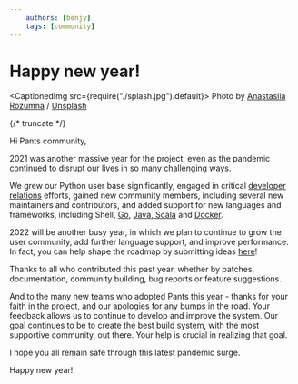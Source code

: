 ```yaml
---
    authors: [benjy]
    tags: [community]
---
```


# Happy new year!

<CaptionedImg src={require("./splash.jpg").default}>
  Photo by [Anastasiia
  Rozumna](https://unsplash.com/@rozumna?utm_source=ghost&utm_medium=referral&utm_campaign=api-credit)
  /
  [Unsplash](https://unsplash.com/?utm_source=ghost&utm_medium=referral&utm_campaign=api-credit)
</CaptionedImg>

{/* truncate */}

Hi Pants community,

2021 was another massive year for the project, even as the pandemic continued to disrupt our lives in so many challenging ways.

We grew our Python user base significantly, engaged in critical [developer relations](https://www.pantsbuild.org/docs/media) efforts, gained new community members, including several new maintainers and contributors, and added support for new languages and frameworks, including Shell, [Go](../2021-11-10-golang-support-pants-28/index.mdx), [Java, Scala](../2021-11-22-automatically-unlocking-concurrent-builds-and-fine-grained-caching-on-the-jvm-with-dependency-inference/index.mdx) and [Docker](../2021-10-13-pants-pex-and-docker/index.mdx).

2022 will be another busy year, in which we plan to continue to grow the user community, add further language support, and improve performance. In fact, you can help shape the roadmap by submitting ideas [here](https://groups.google.com/g/pants-devel/c/UFt3Os--6ps/m/FCjGTnlRBQAJ)!

Thanks to all who contributed this past year, whether by patches, documentation, community building, bug reports or feature suggestions.

And to the many new teams who adopted Pants this year - thanks for your faith in the project, and our apologies for any bumps in the road. Your feedback allows us to continue to develop and improve the system. Our goal continues to be to create the best build system, with the most supportive community, out there. Your help is crucial in realizing that goal.

I hope you all remain safe through this latest pandemic surge.

Happy new year!
